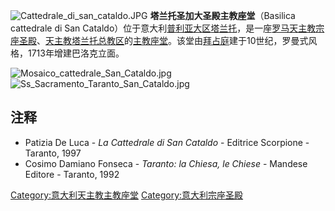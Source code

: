 {{coord|40.47605|N|17.22856|E|display=title|notes=<ref>Coordinate prese da [[OpenStreetMap|OpenStreetMap]].</ref>}}
[[File:Cattedrale_di_san_cataldo.JPG|thumb]]
'''塔兰托圣加大圣殿主教座堂'''（Basilica cattedrale di San Cataldo）位于意大利[[普利亚大区|普利亚大区]][[塔兰托|塔兰托]]，是一座[[罗马天主教|罗马天主教]][[宗座圣殿|宗座圣殿]]、[[天主教塔兰托总教区|天主教塔兰托总教区]]的[[主教座堂|主教座堂]]。该堂由[[拜占庭|拜占庭]]建于10世纪，罗曼式风格，1713年增建巴洛克立面。

[[File:Mosaico_cattedrale_San_Cataldo.jpg|thumb]]
<!-- 檔案不存在 [[File:Cappellone_di_S._Cataldo.jpg|thumb]] -->
[[File:Ss_Sacramento_Taranto_San_Cataldo.jpg|thumb]]

== 注释 ==
{{references}}
* Patizia De Luca - ''La Cattedrale di San Cataldo'' - Editrice Scorpione - Taranto, 1997
* Cosimo Damiano Fonseca - ''Taranto: la Chiesa, le Chiese'' - Mandese Editore - Taranto, 1992
{{意大利天主教主教座堂}}
[[Category:意大利天主教主教座堂|Category:意大利天主教主教座堂]]
[[Category:意大利宗座圣殿|Category:意大利宗座圣殿]]